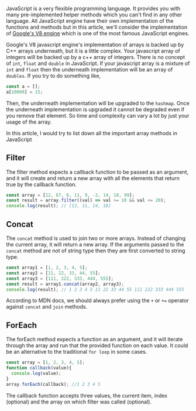 JavaScript is a very flexible programming language. It provides
you with many pre-implemented helper methods which you can't find in any other language.
All JavaScript engine have their own implementation of the functions and methods but in this article,
we'll consider the implementation of [Google's V8 engine](https://v8.dev/) which is one of the most famous JavaScript engines.

Google's V8 javascript engine's implementation of arrays is backed up by C++ arrays underneath, but it is a little complex.
Your javascript array of integers will be backed up by a c++ array of integers.
There is no concept of `int`, `float` and `double` in JavaScript.
If your javascript array is a mixture of `int` and `float` then the underneath implementation will be an array of `doubles`.
If you try to do something like,

```javascript
const a = [];
a[10000] = 15;
```

Then, the underneath implementation will be upgraded to the `hashmap`.
Once the underneath implementation is upgraded it cannot be degraded even if you remove that element.
So time and complexity can vary a lot by just your usage of the array.

In this article, I would try to list down all the important array methods in JavaScript

## Filter

The filter method expects a callback function to be passed as an argument,
and it will create and return a new array with all the elements that return true by the callback function.

```javascript
const array = [12, 67, 6, 11, 9, -2, 14, 18, 99];
const result = array.filter((val) => val >= 10 && val <= 20);
console.log(result); // [12, 11, 14, 18]
```

## Concat

The `concat` method is used to join two or more arrays. Instead of changing the current array, it will return a new array.
If the arguments passed to the `concat` method are not of string type then they are first converted to string type.

```javascript
const array1 = [1, 2, 3, 4, 5];
const array2 = [11, 22, 33, 44, 55];
const array3 = [111, 222, 333, 444, 555];
const result = array1.concat(array2, array3);
console.log(result); // 1 2 3 4 5 11 22 33 44 55 111 222 333 444 555
```

According to MDN docs, we should always prefer using the `+` or `+=` operator against `concat` and `join` methods.

## ForEach

The forEach method expects a function as an argument, and it will iterate through the array
and run that the provided function on each value. It could be an alternative to the traditional `for loop` in some cases.

```javascript
const array = [1, 2, 3, 4, 5];
function callback(value){
  console.log(value);
}
array.forEach(callback); //1 2 3 4 5
```

The callback function accepts three values, the current item, index (optional) and the array on which filter was called (optional).
